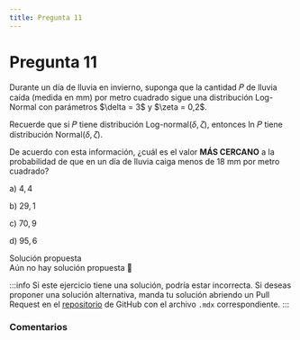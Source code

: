 ```yaml
---
title: Pregunta 11
---
```



# Pregunta 11

<div className="exercise">
Durante un día de lluvia en invierno, suponga que la cantidad 𝑃 de lluvia caída (medida en mm) por metro cuadrado sigue una distribución Log-Normal con parámetros $\delta = 3$ y $\zeta = 0,2$.

Recuerde que si 𝑃 tiene distribución $\text{Log-normal}(\delta, \zeta)$, entonces ln 𝑃 tiene distribución $\text{Normal}(\delta, \zeta)$.

De acuerdo con esta información, ¿cuál es el valor **MÁS CERCANO** a la probabilidad de que en un día de lluvia caiga menos de 18 mm por metro cuadrado?

a) $4,4 %$

b) $29,1 %$

c) $70,9 %$

d) $95,6 %$
</div>

<MDXDetails>
<summary>Solución propuesta</summary>

<div className="exercise">
Aún no hay solución propuesta 🥲
</div>

:::info
Si este ejercicio tiene una solución, podría estar incorrecta. Si deseas proponer una solución alternativa, manda tu solución abriendo
un Pull Request en el [repositorio](https://github.com/crow-rojas/apuntes-fundamentals/pulls) de GitHub con el archivo
`.mdx` correspondiente.
:::

</MDXDetails>

### Comentarios

<Disqus
  url="https://crow-rojas.github.io/apuntes-fundamentals/docs/mathematics/linear-algebra/exercises/2024-2/p08"
  identifier="docs/mathematics/linear-algebra/exercises/2024-2/p08"
  title="2024-2 Álgebra Lineal - Pregunta 08"
/>
